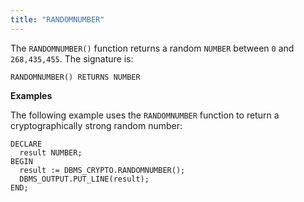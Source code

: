 ```yaml
---
title: "RANDOMNUMBER"
---
```




The `RANDOMNUMBER()` function returns a random `NUMBER` between `0` and `268,435,455`. The signature is:

``` text
RANDOMNUMBER() RETURNS NUMBER
```

**Examples**

The following example uses the `RANDOMNUMBER` function to return a cryptographically strong random number:

``` text
DECLARE
  result NUMBER;
BEGIN
  result := DBMS_CRYPTO.RANDOMNUMBER();
  DBMS_OUTPUT.PUT_LINE(result);
END;
```
